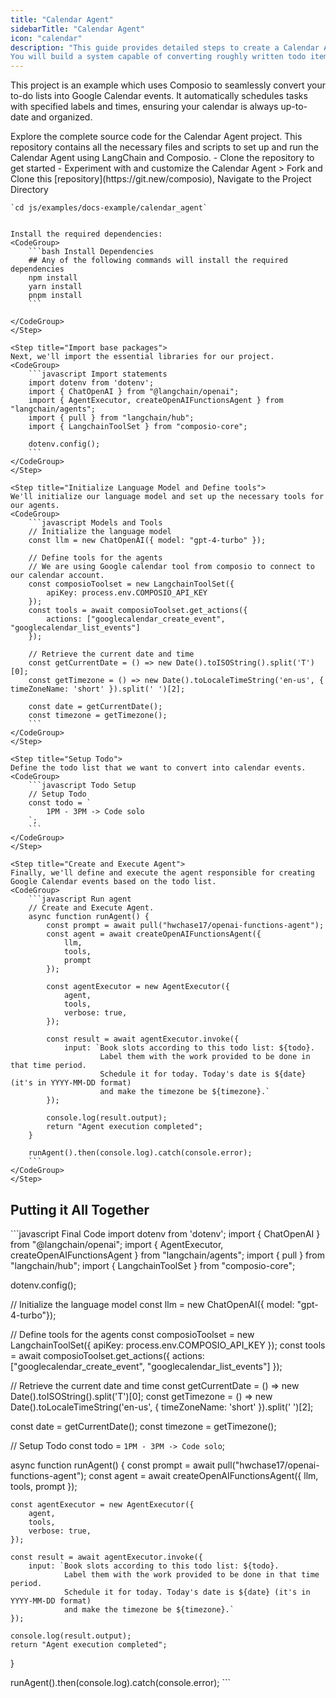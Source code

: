 ```yaml
---
title: "Calendar Agent"
sidebarTitle: "Calendar Agent"
icon: "calendar"
description: "This guide provides detailed steps to create a Calendar Agent using LangChain, Composio, and Google Calendar tools.
You will build a system capable of converting roughly written todo items into Google Calendar events, ensuring your tasks are scheduled efficiently."
---
```

This project is an example which uses Composio to seamlessly convert your to-do lists into Google Calendar events. It automatically schedules tasks with specified labels and times, ensuring your calendar is always up-to-date and organized.

<Card color="#7bee0c" title="Calendar Agent GitHub Repository" icon="github" href="https://www.github.com/ComposioHQ/composio/blob/master/js/examples/docs-example/calendar_agent">
  Explore the complete source code for the Calendar Agent project. This repository contains all the necessary files and scripts to set up and run the Calendar Agent using LangChain and Composio.
  <CardBody>
    - Clone the repository to get started
    - Experiment with and customize the Calendar Agent
  </CardBody>
</Card>

<Steps>
    <Step title="Run the `setup.sh` file">
    > Fork and Clone this [repository](https://git.new/composio), Navigate to the Project Directory 

    `cd js/examples/docs-example/calendar_agent`


    Install the required dependencies:
    <CodeGroup>
        ```bash Install Dependencies
        ## Any of the following commands will install the required dependencies
        npm install
        yarn install 
        pnpm install
        ```

    </CodeGroup>
    </Step>

    <Step title="Import base packages">
    Next, we'll import the essential libraries for our project.
    <CodeGroup>
        ```javascript Import statements
        import dotenv from 'dotenv';
        import { ChatOpenAI } from "@langchain/openai";
        import { AgentExecutor, createOpenAIFunctionsAgent } from "langchain/agents";
        import { pull } from "langchain/hub";
        import { LangchainToolSet } from "composio-core";
        
        dotenv.config();
        ```
    </CodeGroup>
    </Step>

    <Step title="Initialize Language Model and Define tools">
    We'll initialize our language model and set up the necessary tools for our agents.
    <CodeGroup>
        ```javascript Models and Tools
        // Initialize the language model
        const llm = new ChatOpenAI({ model: "gpt-4-turbo" });

        // Define tools for the agents
        // We are using Google calendar tool from composio to connect to our calendar account.
        const composioToolset = new LangchainToolSet({
            apiKey: process.env.COMPOSIO_API_KEY
        });
        const tools = await composioToolset.get_actions({
            actions: ["googlecalendar_create_event", "googlecalendar_list_events"]
        });

        // Retrieve the current date and time
        const getCurrentDate = () => new Date().toISOString().split('T')[0];
        const getTimezone = () => new Date().toLocaleTimeString('en-us', { timeZoneName: 'short' }).split(' ')[2];

        const date = getCurrentDate();
        const timezone = getTimezone();
        ```
    </CodeGroup>
    </Step>

    <Step title="Setup Todo">
    Define the todo list that we want to convert into calendar events.
    <CodeGroup>
        ```javascript Todo Setup
        // Setup Todo
        const todo = `
            1PM - 3PM -> Code solo
        `;
        ```
    </CodeGroup>
    </Step>

    <Step title="Create and Execute Agent">
    Finally, we'll define and execute the agent responsible for creating Google Calendar events based on the todo list.
    <CodeGroup>
        ```javascript Run agent
        // Create and Execute Agent.
        async function runAgent() {
            const prompt = await pull("hwchase17/openai-functions-agent");
            const agent = await createOpenAIFunctionsAgent({
                llm,
                tools,
                prompt
            });

            const agentExecutor = new AgentExecutor({
                agent,
                tools,
                verbose: true,
            });

            const result = await agentExecutor.invoke({
                input: `Book slots according to this todo list: ${todo}. 
                        Label them with the work provided to be done in that time period. 
                        Schedule it for today. Today's date is ${date} (it's in YYYY-MM-DD format) 
                        and make the timezone be ${timezone}.`
            });

            console.log(result.output);
            return "Agent execution completed";
        }

        runAgent().then(console.log).catch(console.error);
        ```
    </CodeGroup>
    </Step>

</Steps>

## Putting it All Together

<CodeGroup>
    ```javascript Final Code
import dotenv from 'dotenv';
import { ChatOpenAI } from "@langchain/openai";
import { AgentExecutor, createOpenAIFunctionsAgent } from "langchain/agents";
import { pull } from "langchain/hub";
import { LangchainToolSet } from "composio-core";

dotenv.config();

// Initialize the language model
const llm = new ChatOpenAI({ model: "gpt-4-turbo"});

// Define tools for the agents
const composioToolset = new LangchainToolSet({
    apiKey: process.env.COMPOSIO_API_KEY
});
const tools = await composioToolset.get_actions({
    actions: ["googlecalendar_create_event", "googlecalendar_list_events"]
});

// Retrieve the current date and time
const getCurrentDate = () => new Date().toISOString().split('T')[0];
const getTimezone = () => new Date().toLocaleTimeString('en-us', { timeZoneName: 'short' }).split(' ')[2];

const date = getCurrentDate();
const timezone = getTimezone();

// Setup Todo
const todo = `
    1PM - 3PM -> Code solo
`;

async function runAgent() {
    const prompt = await pull("hwchase17/openai-functions-agent");
    const agent = await createOpenAIFunctionsAgent({
        llm,
        tools,
        prompt
    });

    const agentExecutor = new AgentExecutor({
        agent,
        tools,
        verbose: true,
    });

    const result = await agentExecutor.invoke({
        input: `Book slots according to this todo list: ${todo}. 
                Label them with the work provided to be done in that time period. 
                Schedule it for today. Today's date is ${date} (it's in YYYY-MM-DD format) 
                and make the timezone be ${timezone}.`
    });

    console.log(result.output);
    return "Agent execution completed";
}

runAgent().then(console.log).catch(console.error);
    ```
</CodeGroup>
